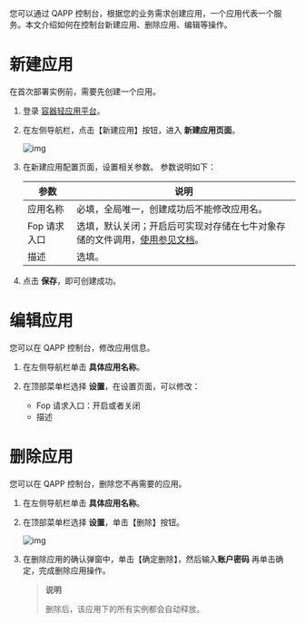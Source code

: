 您可以通过 QAPP 控制台，根据您的业务需求创建应用，一个应用代表一个服务。本文介绍如何在控制台新建应用、删除应用、编辑等操作。




# **新建应用**

在首次部署实例前，需要先创建一个应用。

1. 登录 [容器轻应用平台](https://portal.qiniu.com/dora/qapp)。

2. 在左侧导航栏，点击【新建应用】按钮，进入 **新建应用页面**。

   ![img](https://dora-doc.qiniu.com/WX20221103-102600%402x.png)

3. 在新建应用配置页面，设置相关参数。 参数说明如下：

   | 参数         | 说明                                                         |
   | ------------ | ------------------------------------------------------------ |
   | 应用名称     | 必填，全局唯一，创建成功后不能修改应用名。                   |
   | Fop 请求入口 | 选填，默认关闭；开启后可实现对存储在七牛对象存储的文件调用，[使用参见文档](/qapp/development_guidelines/12335/fop-request-entry01)。 |
   | 描述         | 选填。                                                       |

4. 点击 **保存**，即可创建成功。

   

# **编辑应用**

您可以在 QAPP 控制台，修改应用信息。

1. 在左侧导航栏单击 **具体应用名称**。

2. 在顶部菜单栏选择 **设置**，在设置页面，可以修改：

   - Fop 请求入口：开启或者关闭
   - 描述

   

# **删除应用**

您可以在 QAPP 控制台，删除您不再需要的应用。

1. 在左侧导航栏单击 **具体应用名称**。

2. 在顶部菜单栏选择 **设置**，单击【删除】按钮。

   ![img](https://dora-doc.qiniu.com/WX20221103-113456%402x.png)

3. 在删除应用的确认弹窗中，单击【确定删除】，然后输入**账户密码** 再单击确定，完成删除应用操作。

   > **说明**
   >
   > 删除后，该应用下的所有实例都会自动释放。




